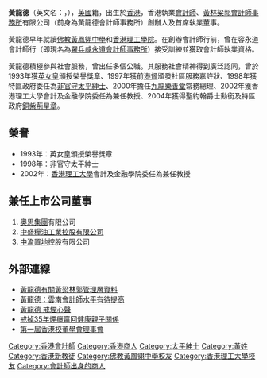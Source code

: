 {{nofootnotes|time=2014-12-04}}
'''黃龍德'''{{BBS}}{{JP}}（英文名：{{lang|en|Patrick Lung-tak Wong}}，{{bd|1948年||||H黃}}），[[英國|英國]]籍，出生於[[香港|香港]]，香港執業[[會計師|會計師]]、[[黃林梁郭會計師事務所|黃林梁郭會計師事務所]]有限公司（前身為黃龍德會計師事務所）創辦人及首席執業董事。

黃龍德早年就讀[[佛教黃鳳翎中學|佛教黃鳳翎中學]]和[[香港理工大學|香港理工學院]]。在創辦會計師行前，曾在容永道會計師行（即現名為[[羅兵咸永道會計師事務所|羅兵咸永道會計師事務所]]）接受訓練並獲取會計師執業資格。

黃龍德積極參與社會服務，曾出任多個公職。其服務社會精神得到廣泛認同，曾於1993年獲[[英女皇|英女皇]]頒授榮譽獎章、1997年獲前[[港督|港督]]頒發社區服務嘉許狀、1998年獲特區政府委任為[[太平紳士|非官守太平紳士]]、2000年擔任[[九龍樂善堂|九龍樂善堂]]常務總理、2002年獲香港理工大學會計及金融學院委任為兼任教授、2004年獲得聖約翰爵士勳銜及特區政府[[銅紫荊星章|銅紫荊星章]]。

==榮譽==
*1993年：英女皇頒授榮譽獎章
*1998年：非官守太平紳士
*2002年：[[香港理工大學|香港理工大學]]會計及金融學院委任為兼任教授

==兼任上市公司董事==
# [[奧思集團|奧思集團]]有限公司
# [[中盛糧油工業控股有限公司|中盛糧油工業控股有限公司]]
# [[中渝置地|中渝置地]]控股有限公司

== 外部連線 ==
* [https://web.archive.org/web/20070814170054/http://www.wllk.com.hk/chi/dr_wong.htm 黃龍德有關黃梁林郭管理層資料]
* [http://paper.wenweipo.com/2008/01/22/zt0801220008.htm 黃龍德：雲南會計師水平有待提高]
* [https://web.archive.org/web/20071107052102/http://www.tco.gov.hk/tc_chi/downloads/files/bulletin_issue14.pdf  黃龍德 戒煙心聲]
* [https://web.archive.org/web/20160305020325/http://www.guangming.com.my/node/2551?tid=8  戒掉35年煙癮贏回健康親子關係]
* [https://web.archive.org/web/20180708071259/http://www.hkasm.hk/about-the-hong-kong-academy-of-school-manager-introduction/the-hong-kong-academy-of-school-manager-introduction-structure.html  第一屆香港校董學會理事會]

[[Category:香港會計師|Category:香港會計師]]
[[Category:香港商人|Category:香港商人]]
[[Category:太平紳士|Category:太平紳士]]
[[Category:黃姓|Category:黃姓]]
[[Category:香港新教徒|Category:香港新教徒]]
[[Category:佛教黃鳳翎中學校友|Category:佛教黃鳳翎中學校友]]
[[Category:香港理工大學校友|Category:香港理工大學校友]]
[[Category:會計師出身的商人|Category:會計師出身的商人]]